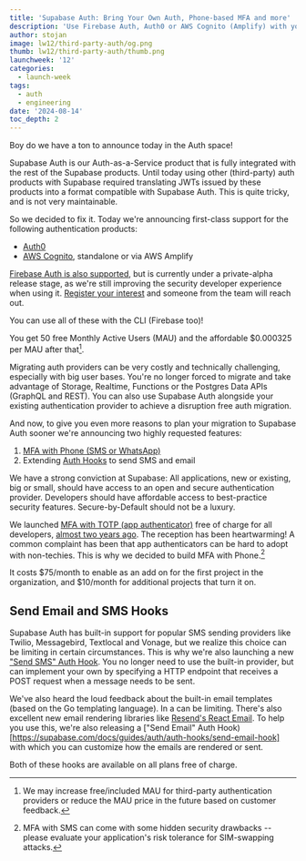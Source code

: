```yaml
---
title: 'Supabase Auth: Bring Your Own Auth, Phone-based MFA and more'
description: 'Use Firebase Auth, Auth0 or AWS Cognito (Amplify) with your Supabase project, secure your users with SMS based MFA, and use send hooks.'
author: stojan
image: lw12/third-party-auth/og.png
thumb: lw12/third-party-auth/thumb.png
launchweek: '12'
categories:
  - launch-week
tags:
  - auth
  - engineering
date: '2024-08-14'
toc_depth: 2
---
```


Boy do we have a ton to announce today in the Auth space!

Supabase Auth is our Auth-as-a-Service product that is fully integrated with the rest of the Supabase products. Until today using other (third-party) auth products with Supabase required translating JWTs issued by these products into a format compatible with Supabase Auth. This is quite tricky, and is not very maintainable.

So we decided to fix it. Today we're announcing first-class support for the following authentication products:

- [Auth0](https://supabase.com/docs/guides/auth/third-party/firebase-auth)
- [AWS Cognito](https://supabase.com/docs/guides/auth/third-party/aws-cognito), standalone or via AWS Amplify

[Firebase Auth is also supported](https://supabase.com/docs/guides/auth/third-party/firebase-auth), but is currently under a private-alpha release stage, as we're still improving the security developer experience when using it. [Register your interest](https://forms.supabase.com/third-party-auth-with-firebase) and someone from the team will reach out.

You can use all of these with the CLI (Firebase too)!

You get 50 free Monthly Active Users (MAU) and the affordable $0.000325 per MAU after that[^1].

Migrating auth providers can be very costly and technically challenging, especially with big user bases. You're no longer forced to migrate and take advantage of Storage, Realtime, Functions or the Postgres Data APIs (GraphQL and REST). You can also use Supabase Auth alongside your existing authentication provider to achieve a disruption free auth migration.

And now, to give you even more reasons to plan your migration to Supabase Auth sooner we're announcing two highly requested features:

1. [MFA with Phone (SMS or WhatsApp)](https://supabase.com/docs/guides/auth/auth-mfa)
2. Extending [Auth Hooks](https://supabase.com/docs/guides/auth/auth-hooks) to send SMS and email

We have a strong conviction at Supabase: All applications, new or existing, big or small, should have access to an open and secure authentication provider. Developers should have affordable access to best-practice security features. Secure-by-Default should not be a luxury.

We launched [MFA with TOTP (app authenticator)](https://supabase.com/docs/guides/auth/auth-mfa) free of charge for all developers, [almost two years ago](https://supabase.com/blog/mfa-auth-via-rls). The reception has been heartwarming! A common complaint has been that app authenticators can be hard to adopt with non-techies. This is why we decided to build MFA with Phone.[^2]

It costs $75/month to enable as an add on for the first project in the organization, and $10/month for additional projects that turn it on.

## Send Email and SMS Hooks

Supabase Auth has built-in support for popular SMS sending providers like Twilio, Messagebird, Textlocal and Vonage, but we realize this choice can be limiting in certain circumstances. This is why we're also launching a new ["Send SMS" Auth Hook](https://supabase.com/docs/guides/auth/auth-hooks/send-sms-hook). You no longer need to use the built-in provider, but can implement your own by specifying a HTTP endpoint that receives a POST request when a message needs to be sent.

We've also heard the loud feedback about the built-in email templates (based on the Go templating language). In a can be limiting. There's also excellent new email rendering libraries like [Resend's React Email](https://resend.com/blog/react-email-2). To help you use this, we're also releasing a ["Send Email" Auth Hook)[https://supabase.com/docs/guides/auth/auth-hooks/send-email-hook] with which you can customize how the emails are rendered or sent.

Both of these hooks are available on all plans free of charge.

[^1]: We may increase free/included MAU for third-party authentication providers or reduce the MAU price in the future based on customer feedback.
[^2]: MFA with SMS can come with some hidden security drawbacks -- please evaluate your application's risk tolerance for SIM-swapping attacks.
